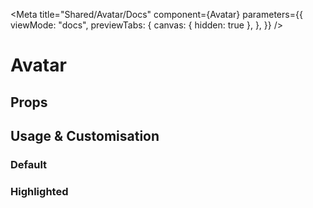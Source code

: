 
<Meta
  title="Shared/Avatar/Docs"
  component={Avatar}
  parameters={{
    viewMode: "docs",
    previewTabs: {
      canvas: { hidden: true },
    },
  }}
/>

# Avatar

## Props

<ArgsTable of={Avatar} />

## Usage & Customisation

### Default

<Canvas>
  <Story id="shared-avatar--default" />
</Canvas>

### Highlighted

<Canvas>
  <Story id="shared-avatar--highlighted" />
</Canvas>
